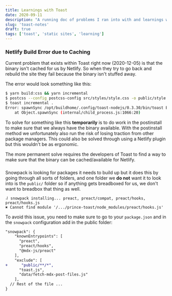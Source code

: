 ```yaml
---
title: Learnings with Toast
date: 2020-09-11
description: "A running doc of problems I ran into with and learnings with toast"
slug: 'toast-notes'
draft: true
tags: ['toast', 'static sites', 'learning']
---
```


### Netlify Build Error due to Caching

Current problem that exists within Toast right now (2020-12-05) is that the binary isn't
cached for us by Netlify. So when they try to go back and rebuild the site they fail because
the binary isn't stuffed away.

The error would look something like this:

```bash
$ yarn build:css && yarn incremental
$ postcss --config postcss-config src/styles/style.css -o public/style.css
$ toast incremental .
Error: spawnSync /opt/buildhome/.config/toast-nodejs/0.3.30/bin/toast ENOENT
    at Object.spawnSync (internal/child_process.js:1066:20)
```

To solve for something like this **temporarily** is to do work in the postinstall
to make sure that we always have the binary available. With the postinstall method
we unfortunately also run the risk of losing traction from other package managers.
This could also be solved through using a Netlify plugin but this wouldn't be as ergonomic.

The more permanent solve requires the developers of Toast to find a way to make sure
that the binary can be cached/available for Netlify.

### 

Snowpack is looking for packages it needs to build up but it does this by going through
all sorts of folders, and one folder we **do not** want it to look into is the `public/`
folder so if anything gets breadboxed for us, we don't want to breadbox that thing as well.

```shell
⠼ snowpack installing... preact, preact/compat, preact/hooks, preact/hooks.js
✖ Cannot find module '/.../prince-toast/node_modules/preact/hooks.js'
```

To avoid this issue, you need to make sure to go to your `package.json` and in the `snowpack`
configuration add in the public folder:

```diff
"snowpack": {
    "knownEntrypoints": [
      "preact",
      "preact/hooks",
      "@mdx-js/preact"
    ],
    "exclude": [
+      "public/**/*",
      "toast.js",
      "data/fetch-mdx-post-files.js"
    ],
  // Rest of the file ...
}
```